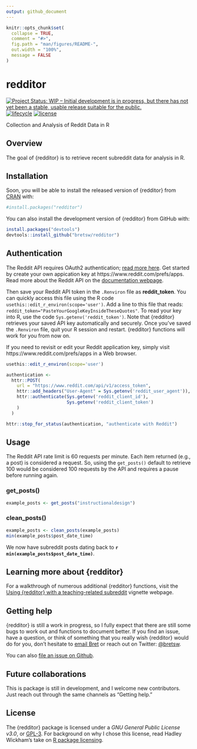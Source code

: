 ```yaml
---
output: github_document
---
```


<!-- README.md is generated from README.Rmd. Please edit that file -->

```r
knitr::opts_chunk$set(
  collapse = TRUE,
  comment = "#>",
  fig.path = "man/figures/README-",
  out.width = "100%",
  message = FALSE
)
```

# redditor

  [![Project Status: WIP – Initial development is in progress, but there has not yet been a stable, usable release suitable for the public.](https://www.repostatus.org/badges/latest/wip.svg)](https://www.repostatus.org/#wip)
   [![lifecycle](https://img.shields.io/badge/lifecycle-experimental-orange.svg)](https://www.tidyverse.org/lifecycle/#experimental)
   [![license](https://img.shields.io/badge/license-GPL3-9cf.svg)](https://www.gnu.org/licenses/gpl.html)

Collection and Analysis of Reddit Data in R

## Overview

The goal of {redditor} is to retrieve recent subreddit data for analysis in R.

## Installation

Soon, you will be able to install the released version of {redditor} from [CRAN](https://CRAN.R-project.org) with:

```r
#install.packages("redditor")
```

You can also install the development version of {redditor} from GitHub with:

```r
install.packages("devtools")
devtools::install_github("bretsw/redditor")
```

## Authentication

The Reddit API requires OAuth2 authentication; [read more here](https://github.com/reddit-archive/reddit/wiki/API). Get started by  create your own appication key at https://www.reddit.com/prefs/apps. Read more about the Reddit API on the [documentation webpage](https://www.reddit.com/dev/api).

Then save your Reddit API token in the `.Renviron` file as **reddit_token**. You can quickly access this file using the R code `usethis::edit_r_environ(scope='user')`. Add a line to this file that reads: `reddit_token="PasteYourGoogleKeyInsideTheseQuotes"`. To read your key into R, use the code `Sys.getenv('reddit_token')`. Note that {redditor} retrieves your saved API key automatically and securely. Once you've saved the `.Renviron` file, quit your R session and restart. {redditor} functions will work for you from now on.

If you need to revisit or edit your Reddit application key, simply visit https://www.reddit.com/prefs/apps in a Web browser.

```r
usethis::edit_r_environ(scope='user')
```

```r
authentication <- 
  httr::POST(
    url = "https://www.reddit.com/api/v1/access_token", 
    httr::add_headers("User-Agent" = Sys.getenv('reddit_user_agent')),
    httr::authenticate(Sys.getenv('reddit_client_id'), 
                       Sys.getenv('reddit_client_token')
    )
  )

httr::stop_for_status(authentication, "authenticate with Reddit")
```

## Usage

The Reddit API rate limit is 60 requests per minute. Each item returned (e.g., a post) is considered a request. So, using the `get_posts()` default to retrieve 100 would be considered 100 requests by the API and requires a pause before running again.

### get_posts()

```r
example_posts <- get_posts("instructionaldesign")
```

### clean_posts()

```r
example_posts <- clean_posts(example_posts)
min(example_posts$post_date_time)
```

We now have subreddit posts dating back to **`r min(example_posts$post_date_time)`**.

## Learning more about {redditor}

For a walkthrough of numerous additional {redditor} functions, visit the [Using {redditor} with a teaching-related subreddit]() vignette webpage.

## Getting help

{redditor} is still a work in progress, so I fully expect that there are still some bugs to work out and functions to document better. If you find an issue, have a question, or think of something that you really wish {redditor} would do for you, don't hesitate to [email Bret](mailto:bret@bretsw.com) or reach out on Twitter: [\@bretsw](https://twitter.com/bretsw).

You can also [file an issue on Github](https://github.com/bretsw/redditor).

## Future collaborations

This is package is still in development, and I welcome new contributors. Just reach out through the same channels as "Getting help."

## License

The {redditor} package is licensed under a *GNU General Public License v3.0*, or [GPL-3](https://choosealicense.com/licenses/lgpl-3.0/). For background on why I chose this license, read Hadley Wickham's take on [R package licensing](http://r-pkgs.had.co.nz/description.html#license).
